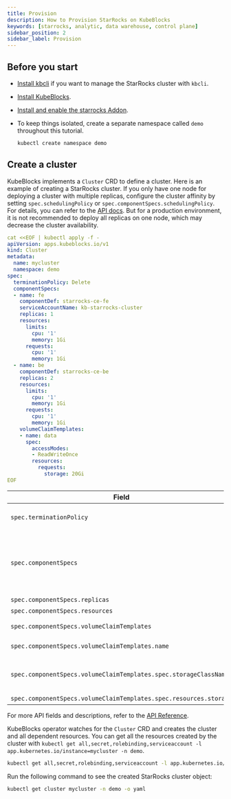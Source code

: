 ```yaml
---
title: Provision
description: How to Provision StarRocks on KubeBlocks
keywords: [starrocks, analytic, data warehouse, control plane]
sidebar_position: 2
sidebar_label: Provision
---
```



## Before you start

- [Install kbcli](./../installation/install-kbcli.md) if you want to manage the StarRocks cluster with `kbcli`.
- [Install KubeBlocks](./../installation/install-kubeblocks.md).
- [Install and enable the starrocks Addon](./../installation/install-addons.md).
- To keep things isolated, create a separate namespace called `demo` throughout this tutorial.

  ```bash
  kubectl create namespace demo
  ```

## Create a cluster

KubeBlocks implements a `Cluster` CRD to define a cluster. Here is an example of creating a StarRocks cluster. If you only have one node for deploying a cluster with multiple replicas, configure the cluster affinity by setting `spec.schedulingPolicy` or `spec.componentSpecs.schedulingPolicy`. For details, you can refer to the [API docs](https://kubeblocks.io/docs/preview/developer_docs/api-reference/cluster#apps.kubeblocks.io/v1.SchedulingPolicy). But for a production environment, it is not recommended to deploy all replicas on one node, which may decrease the cluster availability.

```yaml
cat <<EOF | kubectl apply -f -
apiVersion: apps.kubeblocks.io/v1
kind: Cluster
metadata:
  name: mycluster
  namespace: demo
spec:
  terminationPolicy: Delete
  componentSpecs:
  - name: fe
    componentDef: starrocks-ce-fe
    serviceAccountName: kb-starrocks-cluster
    replicas: 1
    resources:
      limits:
        cpu: '1'
        memory: 1Gi
      requests:
        cpu: '1'
        memory: 1Gi
  - name: be
    componentDef: starrocks-ce-be
    replicas: 2
    resources:
      limits:
        cpu: '1'
        memory: 1Gi
      requests:
        cpu: '1'
        memory: 1Gi
    volumeClaimTemplates:
    - name: data
      spec:
        accessModes:
        - ReadWriteOnce
        resources:
          requests:
            storage: 20Gi
EOF
```

| Field                                 | Definition  |
|---------------------------------------|--------------------------------------|
| `spec.terminationPolicy`              | It is the policy of cluster termination. Valid values are `DoNotTerminate`, `Delete`, `WipeOut`. For the detailed definition, you can refer to [Termination Policy](#termination-policy). |
| `spec.componentSpecs`                 | It is the list of ClusterComponentSpec objects that define the individual Components that make up a Cluster. This field allows customized configuration of each component within a cluster. Note: `shardingSpecs` and `componentSpecs` cannot both be empty; at least one must be defined to configure a cluster. ClusterComponentSpec defines the specifications for a Component in a Cluster. |
| `spec.componentSpecs.replicas`        | It specifies the number of replicas of the component. |
| `spec.componentSpecs.resources`       | It specifies the resources required by the Component.  |
| `spec.componentSpecs.volumeClaimTemplates` | It specifies a list of PersistentVolumeClaim templates that define the storage requirements for the Component. |
| `spec.componentSpecs.volumeClaimTemplates.name` | It refers to the name of a volumeMount defined in `componentDefinition.spec.runtime.containers[*].volumeMounts`. |
| `spec.componentSpecs.volumeClaimTemplates.spec.storageClassName` | It is the name of the StorageClass required by the claim. If not specified, the StorageClass annotated with `storageclass.kubernetes.io/is-default-class=true` will be used by default. |
| `spec.componentSpecs.volumeClaimTemplates.spec.resources.storage` | You can set the storage size as needed. |

For more API fields and descriptions, refer to the [API Reference](https://kubeblocks.io/docs/preview/developer_docs/api-reference/cluster).

KubeBlocks operator watches for the `Cluster` CRD and creates the cluster and all dependent resources. You can get all the resources created by the cluster with `kubectl get all,secret,rolebinding,serviceaccount -l app.kubernetes.io/instance=mycluster -n demo`.

```bash
kubectl get all,secret,rolebinding,serviceaccount -l app.kubernetes.io/instance=mycluster -n demo
```

Run the following command to see the created StarRocks cluster object:

```bash
kubectl get cluster mycluster -n demo -o yaml
```
